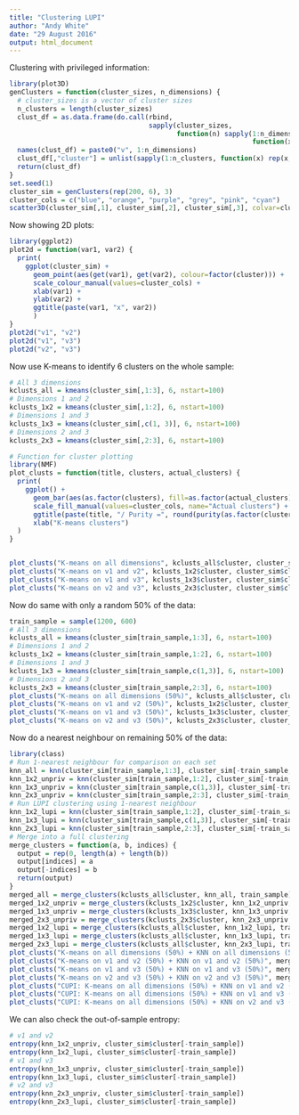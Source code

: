 ---
title: "Clustering LUPI"
author: "Andy White"
date: "29 August 2016"
output: html_document
---

Clustering with privileged information:

```{r}
library(plot3D)
genClusters = function(cluster_sizes, n_dimensions) {
  # cluster_sizes is a vector of cluster sizes
  n_clusters = length(cluster_sizes)
  clust_df = as.data.frame(do.call(rbind,
                                   sapply(cluster_sizes,
                                          function(n) sapply(1:n_dimensions,
                                                             function(x) rnorm(n, rnorm(1, 0, 10), sample(3, 1))), simplify=F)))
  names(clust_df) = paste0("v", 1:n_dimensions)
  clust_df[,"cluster"] = unlist(sapply(1:n_clusters, function(x) rep(x, cluster_sizes[x]), simplify=F))
  return(clust_df)
}
set.seed(1)
cluster_sim = genClusters(rep(200, 6), 3)
cluster_cols = c("blue", "orange", "purple", "grey", "pink", "cyan")
scatter3D(cluster_sim[,1], cluster_sim[,2], cluster_sim[,3], colvar=cluster_sim[,"cluster"], col=cluster_cols, pch=20)
```

Now showing 2D plots:

```{r}
library(ggplot2)
plot2d = function(var1, var2) {
  print(
    ggplot(cluster_sim) +
      geom_point(aes(get(var1), get(var2), colour=factor(cluster))) +
      scale_colour_manual(values=cluster_cols) +
      xlab(var1) +
      ylab(var2) +
      ggtitle(paste(var1, "x", var2))
      )
}
plot2d("v1", "v2")
plot2d("v1", "v3")
plot2d("v2", "v3")
```

Now use K-means to identify 6 clusters on the whole sample:

```{r}
# All 3 dimensions
kclusts_all = kmeans(cluster_sim[,1:3], 6, nstart=100)
# Dimensions 1 and 2
kclusts_1x2 = kmeans(cluster_sim[,1:2], 6, nstart=100)
# Dimensions 1 and 3
kclusts_1x3 = kmeans(cluster_sim[,c(1, 3)], 6, nstart=100)
# Dimensions 2 and 3
kclusts_2x3 = kmeans(cluster_sim[,2:3], 6, nstart=100)

# Function for cluster plotting
library(NMF)
plot_clusts = function(title, clusters, actual_clusters) {
  print(
    ggplot() +
      geom_bar(aes(as.factor(clusters), fill=as.factor(actual_clusters))) +
      scale_fill_manual(values=cluster_cols, name="Actual clusters") +
      ggtitle(paste(title, "/ Purity =", round(purity(as.factor(clusters), as.factor(actual_clusters)), 3))) +
      xlab("K-means clusters")
  )
}


plot_clusts("K-means on all dimensions", kclusts_all$cluster, cluster_sim$cluster)
plot_clusts("K-means on v1 and v2", kclusts_1x2$cluster, cluster_sim$cluster)
plot_clusts("K-means on v1 and v3", kclusts_1x3$cluster, cluster_sim$cluster)
plot_clusts("K-means on v2 and v3", kclusts_2x3$cluster, cluster_sim$cluster)
```

Now do same with only a random 50% of the data:

```{r}
train_sample = sample(1200, 600)
# All 3 dimensions
kclusts_all = kmeans(cluster_sim[train_sample,1:3], 6, nstart=100)
# Dimensions 1 and 2
kclusts_1x2 = kmeans(cluster_sim[train_sample,1:2], 6, nstart=100)
# Dimensions 1 and 3
kclusts_1x3 = kmeans(cluster_sim[train_sample,c(1,3)], 6, nstart=100)
# Dimensions 2 and 3
kclusts_2x3 = kmeans(cluster_sim[train_sample,2:3], 6, nstart=100)
plot_clusts("K-means on all dimensions (50%)", kclusts_all$cluster, cluster_sim$cluster[train_sample])
plot_clusts("K-means on v1 and v2 (50%)", kclusts_1x2$cluster, cluster_sim$cluster[train_sample])
plot_clusts("K-means on v1 and v3 (50%)", kclusts_1x3$cluster, cluster_sim$cluster[train_sample])
plot_clusts("K-means on v2 and v3 (50%)", kclusts_2x3$cluster, cluster_sim$cluster[train_sample])
```

Now do a nearest neighbour on remaining 50% of the data:

```{r}
library(class)
# Run 1-nearest neighbour for comparison on each set
knn_all = knn(cluster_sim[train_sample,1:3], cluster_sim[-train_sample,1:3], kclusts_all$cluster)
knn_1x2_unpriv = knn(cluster_sim[train_sample,1:2], cluster_sim[-train_sample,1:2], kclusts_1x2$cluster)
knn_1x3_unpriv = knn(cluster_sim[train_sample,c(1,3)], cluster_sim[-train_sample,c(1,3)], kclusts_1x3$cluster)
knn_2x3_unpriv = knn(cluster_sim[train_sample,2:3], cluster_sim[-train_sample,2:3], kclusts_2x3$cluster)
# Run LUPI clustering using 1-nearest neighbour
knn_1x2_lupi = knn(cluster_sim[train_sample,1:2], cluster_sim[-train_sample,1:2], kclusts_all$cluster)
knn_1x3_lupi = knn(cluster_sim[train_sample,c(1,3)], cluster_sim[-train_sample,c(1,3)], kclusts_all$cluster)
knn_2x3_lupi = knn(cluster_sim[train_sample,2:3], cluster_sim[-train_sample,2:3], kclusts_all$cluster)
# Merge into a full clustering
merge_clusters = function(a, b, indices) {
  output = rep(0, length(a) + length(b))
  output[indices] = a
  output[-indices] = b
  return(output)
}
merged_all = merge_clusters(kclusts_all$cluster, knn_all, train_sample)
merged_1x2_unpriv = merge_clusters(kclusts_1x2$cluster, knn_1x2_unpriv, train_sample)
merged_1x3_unpriv = merge_clusters(kclusts_1x3$cluster, knn_1x3_unpriv, train_sample)
merged_2x3_unpriv = merge_clusters(kclusts_2x3$cluster, knn_2x3_unpriv, train_sample)
merged_1x2_lupi = merge_clusters(kclusts_all$cluster, knn_1x2_lupi, train_sample)
merged_1x3_lupi = merge_clusters(kclusts_all$cluster, knn_1x3_lupi, train_sample)
merged_2x3_lupi = merge_clusters(kclusts_all$cluster, knn_2x3_lupi, train_sample)
plot_clusts("K-means on all dimensions (50%) + KNN on all dimensions (50%)", merged_all, cluster_sim$cluster)
plot_clusts("K-means on v1 and v2 (50%) + KNN on v1 and v2 (50%)", merged_1x2_unpriv, cluster_sim$cluster)
plot_clusts("K-means on v1 and v3 (50%) + KNN on v1 and v3 (50%)", merged_1x3_unpriv, cluster_sim$cluster)
plot_clusts("K-means on v2 and v3 (50%) + KNN on v2 and v3 (50%)", merged_2x3_unpriv, cluster_sim$cluster)
plot_clusts("CUPI: K-means on all dimensions (50%) + KNN on v1 and v2 (50%)", merged_1x2_lupi, cluster_sim$cluster)
plot_clusts("CUPI: K-means on all dimensions (50%) + KNN on v1 and v3 (50%)", merged_1x3_lupi, cluster_sim$cluster)
plot_clusts("CUPI: K-means on all dimensions (50%) + KNN on v2 and v3 (50%)", merged_2x3_lupi, cluster_sim$cluster)
```

We can also check the out-of-sample entropy:

```{r}
# v1 and v2
entropy(knn_1x2_unpriv, cluster_sim$cluster[-train_sample])
entropy(knn_1x2_lupi, cluster_sim$cluster[-train_sample])
# v1 and v3
entropy(knn_1x3_unpriv, cluster_sim$cluster[-train_sample])
entropy(knn_1x3_lupi, cluster_sim$cluster[-train_sample])
# v2 and v3
entropy(knn_2x3_unpriv, cluster_sim$cluster[-train_sample])
entropy(knn_2x3_lupi, cluster_sim$cluster[-train_sample])
```